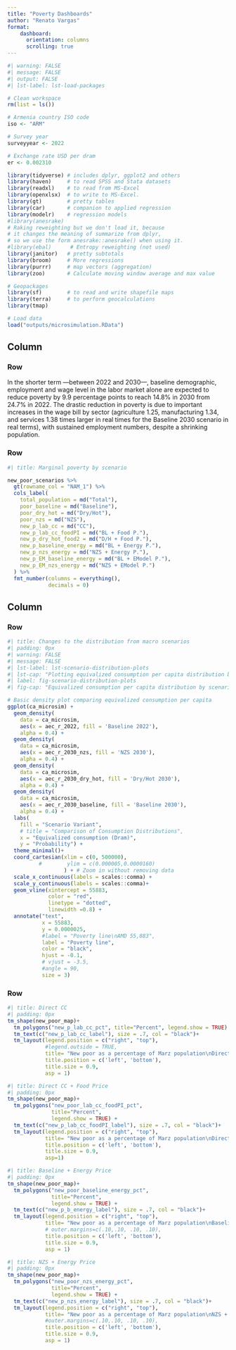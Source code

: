 ```yaml
---
title: "Poverty Dashboards"
author: "Renato Vargas"
format: 
    dashboard:
      orientation: columns
      scrolling: true
---
```


```r
#| warning: FALSE
#| message: FALSE
#| output: FALSE
#| lst-label: lst-load-packages

# Clean workspace
rm(list = ls())

# Armenia country ISO code
iso <- "ARM"

# Survey year
surveyyear <- 2022

# Exchange rate USD per dram
er <- 0.002310

library(tidyverse) # includes dplyr, ggplot2 and others
library(haven)     # to read SPSS and Stata datasets
library(readxl)    # to read from MS-Excel
library(openxlsx)  # to write to MS-Excel.
library(gt)        # pretty tables
library(car)       # companion to applied regression
library(modelr)    # regression models
#library(anesrake)  
# Raking reweighting but we don't load it, because 
# it changes the meaning of summarize from dplyr, 
# so we use the form anesrake::anesrake() when using it.
#library(ebal)      # Entropy reweighting (not used)
library(janitor)   # pretty subtotals
library(broom)     # More regressions
library(purrr)     # map vectors (aggregation)
library(zoo)       # Calculate moving window average and max value

# Geopackages
library(sf)        # to read and write shapefile maps
library(terra)     # to perform geocalculations
library(tmap)  

# Load data
load("outputs/microsimulation.RData")

```

## Column {width="60%"}

### Row 

:::{.card title="Macro Results"}

In the shorter term —between 2022 and 2030—, baseline demographic, employment and wage level in the labor market alone are expected to reduce poverty by 9.9 percentage points to reach 14.8% in 2030 from 24.7% in 2022. The drastic reduction in poverty is due to important increases in the wage bill by sector (agriculture 1.25, manufacturing 1.34, and services 1.38 times larger in real times for the Baseline 2030 scenario in real terms), with sustained employment numbers, despite a shrinking population.
:::


### Row

```r
#| title: Marginal poverty by scenario

new_poor_scenarios %>% 
  gt(rowname_col = "NAM_1") %>% 
  cols_label(
    total_population = md("Total"),
    poor_baseline = md("Baseline"),
    poor_dry_hot = md("Dry/Hot"),
    poor_nzs = md("NZS"),
    new_p_lab_cc = md("CC"),
    new_p_lab_cc_foodPI = md("BL + Food P."),
    new_p_dry_hot_food2 = md("D/H + Food P."),
    new_p_baseline_energy = md("BL + Energy P."),
    new_p_nzs_energy = md("NZS + Energy P."),
    new_p_EM_baseline_energy = md("BL + EModel P."),
    new_p_EM_nzs_energy = md("NZS + EModel P.")
  ) %>% 
  fmt_number(columns = everything(),
             decimals = 0)

```



## Column {width="40%"}
### Row

```r
#| title: Changes to the distribution from macro scenarios
#| padding: 0px
#| warning: FALSE
#| message: FALSE
#| lst-label: lst-scenario-distribution-plots
#| lst-cap: "Plotting equivalized consumption per capita distribution by scenario"
#| label: fig-scenario-distribution-plots
#| fig-cap: "Equivalized consumption per capita distribution by scenario"

# Basic density plot comparing equivalized consumption per capita
ggplot(ca_microsim) +
  geom_density(
    data = ca_microsim,
    aes(x = aec_r_2022, fill = 'Baseline 2022'),
    alpha = 0.4) +
  geom_density(
    data = ca_microsim,
    aes(x = aec_r_2030_nzs, fill = 'NZS 2030'),
    alpha = 0.4) +
  geom_density(
    data = ca_microsim,
    aes(x = aec_r_2030_dry_hot, fill = 'Dry/Hot 2030'),
    alpha = 0.4) +
  geom_density(
    data = ca_microsim,
    aes(x = aec_r_2030_baseline, fill = 'Baseline 2030'),
    alpha = 0.4) +
  labs(
    fill = "Scenario Variant",
    # title = "Comparison of Consumption Distributions",
    x = "Equivalized consumption (Dram)",
    y = "Probability") +
  theme_minimal()+
  coord_cartesian(xlim = c(0, 500000),
          #        ylim = c(0.000005,0.0000160)
                  ) + # Zoom in without removing data
  scale_x_continuous(labels = scales::comma) +
  scale_y_continuous(labels = scales::comma)+
  geom_vline(xintercept = 55883,
             color = "red",
             linetype = "dotted",
             linewidth =0.8) +
  annotate("text",
           x = 55883,
           y = 0.0000025,
           #label = "Poverty line\nAMD 55,883",
           label = "Poverty line",
           color = "black",
           hjust = -0.1,
           # vjust = -3.5,
           #angle = 90,
           size = 3)
```

### Row {.tabset}

```r
#| title: Direct CC
#| padding: 0px
tm_shape(new_poor_map)+
  tm_polygons("new_p_lab_cc_pct", title="Percent", legend.show = TRUE) +
  tm_text(c("new_p_lab_cc_label"), size = .7, col = "black")+
  tm_layout(legend.position = c("right", "top"),
            #legend.outside = TRUE,
            title= "New poor as a percentage of Marz population\nDirect CC",
            title.position = c('left', 'bottom'),
            title.size = 0.9,
            asp = 1)

```

```r
#| title: Direct CC + Food Price
#| padding: 0px
tm_shape(new_poor_map)+
  tm_polygons("new_poor_lab_cc_foodPI_pct",
              title="Percent", 
              legend.show = TRUE) +
  tm_text(c("new_p_lab_cc_foodPI_label"), size = .7, col = "black")+
  tm_layout(legend.position = c("right", "top"), 
            title= "New poor as a percentage of Marz population\nDirect CC + Food Price",
            title.position = c('left', 'bottom'),
            title.size = 0.9,
            asp=1)
```

```r
#| title: Baseline + Energy Price
#| padding: 0px
tm_shape(new_poor_map)+
  tm_polygons("new_poor_baseline_energy_pct",
              title="Percent", 
              legend.show = TRUE) +
  tm_text(c("new_p_b_energy_label"), size = .7, col = "black")+
  tm_layout(legend.position = c("right", "top"), 
            title= "New poor as a percentage of Marz population\nBaseline + Energy Price",
            # outer.margins=c(.10,.10, .10, .10), 
            title.position = c('left', 'bottom'),
            title.size = 0.9,
            asp = 1)

```

```r
#| title: NZS + Energy Price
#| padding: 0px
tm_shape(new_poor_map)+
  tm_polygons("new_poor_nzs_energy_pct",
              title="Percent", 
              legend.show = TRUE) +
  tm_text(c("new_p_nzs_energy_label"), size = .7, col = "black")+
  tm_layout(legend.position = c("right", "top"), 
            title= "New poor as a percentage of Marz population\nNZS + Energy Price",
            #outer.margins=c(.10,.10, .10, .10), 
            title.position = c('left', 'bottom'),
            title.size = 0.9,
            asp = 1)

```


